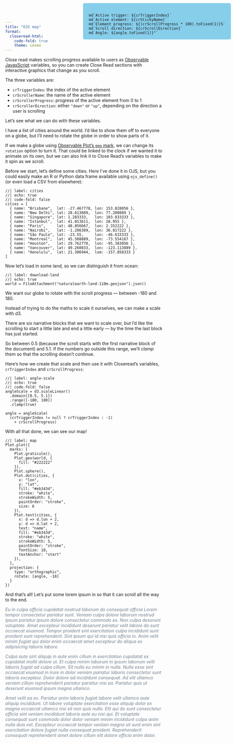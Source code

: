 ```yaml
---
title: "OJS map"
format:
  closeread-html:
    code-fold: true
    theme: cosmo
---
```


Close read makes scrolling progress available to users as [Observable JavasScript](https://quarto.org/docs/interactive/ojs) variables, so you can create Close Read sections with interactive graphics that change as you scroll.

The three variables are:

- `crTriggerIndex`: the index of the active element
- `crScrollerName`: the name of the active element
- `crScrollerProgress`: progress of the active element from 0 to 1
- `crScrollerDirection`: either `"down"` or `"up"`, depending on the direction a user is scrolling

Let's see what we can do with these variables.

I have a list of cities around the world. I'd like to show them off to everyone on a globe, but I'll need to rotate the globe in order to show parts of it.

If we make a globe using [Observable Plot's `geo` mark](https://observablehq.com/@observablehq/plot-projections?collection=@observablehq/plot), we can change its `rotation` option to turn it. That could be linked to the clock if we wanted it to animate on its own, but we can also link it to Close Read's variables to make it spin as we scroll.

Before we start, let's define some cities. Here I've done it in OJS, but you could easily make an R or Python data frame available using `ojs_define()` (or even load a CSV from elsewhere):

```ojs
//| label: cities
//| echo: true
//| code-fold: false
cities = [
  { name: "Brisbane",  lat: -27.467778, lon: 153.028056 },
  { name: "New Delhi", lat: 28.613889,  lon: 77.208889 },
  { name: "Singapore", lat: 1.283333,   lon: 103.833333 },
  { name: "Istanbul",  lat: 41.013611,  lon: 28.955 },
  { name: "Paris",     lat: 48.856667,  lon: 2.352222 },
  { name: "Nairobi",   lat: -1.286389,  lon: 36.817222 },
  { name: "São Paulo", lat: -23.55,     lon: -46.633333 },
  { name: "Montreal",  lat: 45.508889,  lon: -73.554167 },
  { name: "Houston",   lat: 29.762778,  lon: -95.383056 },
  { name: "Vancouver", lat: 49.260833,  lon: -123.113889 },
  { name: "Honolulu",  lat: 21.306944,  lom: -157.858333 }
]
```

Now let's load in some land, so we can distinguish it from ocean:

```ojs
//| label: download-land
//| echo: true
world = FileAttachment("naturalearth-land-110m.geojson").json()
```

::::{.cr-layout}

:::{change-to="map"}
We want our globe to rotate with the scroll progress — between -180 and 180.  
:::

:::{focus-on="map"}
Instead of trying to do the maths to scale it ourselves, we can make a scale with d3.
:::

:::{focus-on="map"}
There are six narrative blocks that we want to scale over, but I'd like the scrolling to start a little late and end a little early — by the time the last block has just started.
:::

:::{focus-on="map"}
So between 0.5 (because the scroll starts with the first narrative block of the document) and 5.1. If the numbers go outside this range, we'll _clamp_ them so that the scrolling doesn't continue.
:::

:::{focus-on="map"}
Here's how we create that scale and then use it with Closeread's variables, `crTriggerIndex` and `crScrollProgress`:
  
```ojs
//| label: angle-scale
//| echo: true
//| code-fold: false
angleScale = d3.scaleLinear()
  .domain([0.5, 5.1])
  .range([-180, 180])
  .clamp(true)

angle = angleScale(
  (crTriggerIndex != null ? crTriggerIndex : -1)
    + crScrollProgress)
```
:::

:::{focus-on="map"}
With all that done, we can see our map!
:::

:::{#cr-map}

```ojs
//| label: map
Plot.plot({
  marks: [
    Plot.graticule(),
    Plot.geo(world, {
      fill: "#222222"
    }),
    Plot.sphere(),
    Plot.dot(cities, {
      x: "lon",
      y: "lat",
      fill: "#eb343d",
      stroke: "white",
      strokeWidth: 5,
      paintOrder: "stroke",
      size: 6
    }),
    Plot.text(cities, {
      x: d => d.lon + 2,
      y: d => d.lat + 2,
      text: "name",
      fill: "#eb343d",
      stroke: "white",
      strokeWidth: 5,
      paintOrder: "stroke",
      fontSize: 18,
      textAnchor: "start"
    }),
  ],
  projection: {
    type: "orthographic",
    rotate: [angle, -10]
  }
})
```

:::

::::

:::{.counter style="position: fixed; top: 10px; right: 10px; background-color: skyblue; border-radius: 5px; padding: 18px 18px 0 18px;"}
```ojs
md`Active trigger: ${crTriggerIndex}`
md`Active element: ${crStickyName}`
md`Element progress: ${(crScrollProgress * 100).toFixed(1)}%`
md`Scroll direction: ${crScrollDirection}`
md`Angle: ${angle.toFixed(1)}°`
```
:::

And that's all! Let's put some lorem ipsum in so that it can scroll all the way to the end.

:::{style="color: slategrey; font-style: italic;"}
Eu in culpa officia cupidatat nostrud laborum do consequat officia Lorem tempor consectetur pariatur sunt. Veniam culpa dolore laborum nostrud ipsum pariatur ipsum dolore consectetur commodo ex. Non culpa deserunt voluptate. Amet excepteur incididunt deserunt pariatur velit labore do sunt occaecat eiusmod. Tempor proident sint exercitation culpa incididunt sunt proident sunt reprehenderit. Sint ipsum qui id nisi quis officia in. Anim velit minim fugiat qui dolor enim occaecat amet excepteur do aliqua ex adipisicing laboris labore.

Culpa aute sint aliquip in aute enim cillum in exercitation cupidatat ex cupidatat mollit dolore ut. Et culpa minim laborum in ipsum laborum velit laboris fugiat ad culpa cillum. Sit nulla eu minim in nulla. Nulla esse sint occaecat eiusmod in irure in dolor veniam pariatur laboris consectetur sunt laboris excepteur. Dolor dolore ad incididunt consequat. Ad elit ullamco veniam cillum reprehenderit pariatur pariatur nisi ea. Pariatur quis ut deserunt eiusmod ipsum magna ullamco.

Amet velit ea ex. Pariatur anim laboris fugiat labore velit ullamco aute aliquip incididunt. Ut labore voluptate exercitation esse aliquip dolor ex magna occaecat ullamco nisi sit non quis nulla. Elit qui do sunt consectetur officia sint veniam incididunt laboris aute eu nisi qui. Et voluptate consequat sunt commodo dolor dolor veniam minim incididunt culpa anim nulla duis est. Excepteur occaecat tempor veniam magna sit sunt enim sint exercitation dolore fugiat nulla consequat proident. Reprehenderit consequat reprehenderit amet dolore cillum elit dolore officia enim dolor.
:::